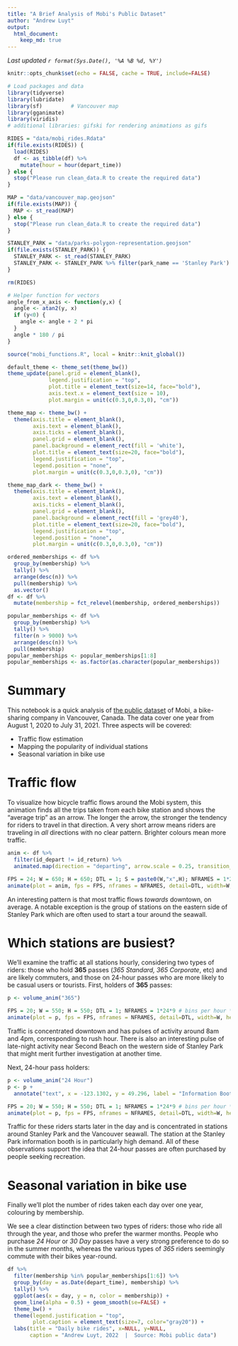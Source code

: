```yaml
---
title: "A Brief Analysis of Mobi's Public Dataset"
author: "Andrew Luyt"
output:
  html_document:
    keep_md: true
---
```


*Last updated `r format(Sys.Date(), '%A %B %d, %Y')`*

```r
knitr::opts_chunk$set(echo = FALSE, cache = TRUE, include=FALSE)
```

```r
# Load packages and data
library(tidyverse)
library(lubridate)
library(sf)         # Vancouver map
library(gganimate)
library(viridis)
# additional libraries: gifski for rendering animations as gifs

RIDES = "data/mobi_rides.Rdata"
if(file.exists(RIDES)) {
  load(RIDES)
  df <- as_tibble(df) %>% 
    mutate(hour = hour(depart_time))
} else {
  stop("Please run clean_data.R to create the required data")
}

MAP = "data/vancouver_map.geojson"
if(file.exists(MAP)) {
  MAP <- st_read(MAP)
} else {
  stop("Please run clean_data.R to create the required data")
}

STANLEY_PARK = "data/parks-polygon-representation.geojson"
if(file.exists(STANLEY_PARK)) {
  STANLEY_PARK <- st_read(STANLEY_PARK)
  STANLEY_PARK <- STANLEY_PARK %>% filter(park_name == 'Stanley Park')
}

rm(RIDES)

# Helper function for vectors
angle_from_x_axis <- function(y,x) {
  angle <- atan2(y, x)
  if (y<0) {
    angle <- angle + 2 * pi
  }
  angle * 180 / pi
}

source("mobi_functions.R", local = knitr::knit_global())

```


```r
default_theme <- theme_set(theme_bw())
theme_update(panel.grid = element_blank(),
             legend.justification = "top",
             plot.title = element_text(size=14, face="bold"),
             axis.text.x = element_text(size = 10),
             plot.margin = unit(c(0.3,0,0.3,0), "cm"))

theme_map <- theme_bw() +
  theme(axis.title = element_blank(), 
        axis.text = element_blank(), 
        axis.ticks = element_blank(),
        panel.grid = element_blank(),
        panel.background = element_rect(fill = 'white'),
        plot.title = element_text(size=20, face="bold"),
        legend.justification = "top",
        legend.position = "none", 
        plot.margin = unit(c(0.3,0,0.3,0), "cm"))

theme_map_dark <- theme_bw() +
  theme(axis.title = element_blank(), 
        axis.text = element_blank(), 
        axis.ticks = element_blank(),
        panel.grid = element_blank(),
        panel.background = element_rect(fill = 'grey40'),
        plot.title = element_text(size=20, face="bold"),
        legend.justification = "top",
        legend.position = "none", 
        plot.margin = unit(c(0.3,0,0.3,0), "cm"))
```
```r
ordered_memberships <- df %>% 
  group_by(membership) %>% 
  tally() %>% 
  arrange(desc(n)) %>% 
  pull(membership) %>% 
  as.vector()
df <- df %>% 
  mutate(membership = fct_relevel(membership, ordered_memberships))
```
```r
popular_memberships <- df %>% 
  group_by(membership) %>% 
  tally() %>% 
  filter(n > 9000) %>% 
  arrange(desc(n)) %>% 
  pull(membership)
popular_memberships <- popular_memberships[1:8]
popular_memberships <- as.factor(as.character(popular_memberships))
```

# Summary

This notebook is a quick analysis of 
[the public dataset](https://www.mobibikes.ca/en/system-data) of Mobi, a 
bike-sharing company in Vancouver, Canada. The data cover one year from August 
1, 2020 to July 31, 2021.  Three aspects will be covered:

- Traffic flow estimation
- Mapping the popularity of individual stations
- Seasonal variation in bike use

# Traffic flow

To visualize how bicycle traffic flows around the Mobi system, this animation
finds all the trips taken from each bike station and shows the "average
trip" as an arrow. The longer the arrow, the stronger the tendency for
riders to travel in that direction. A very short arrow
means riders are traveling in *all* directions with no clear pattern. Brighter
colours mean more traffic.

```r
anim <- df %>%
  filter(id_depart != id_return) %>%
  animated.map(direction = "departing", arrow.scale = 0.25, transition_frames = 10, state_frames = 1)

FPS = 24; W = 650; H = 650; DTL = 1; S = paste0(W,"x",H); NFRAMES = 1*24*11 # bins per hour * 24 hours * frames/hour 
animate(plot = anim, fps = FPS, nframes = NFRAMES, detail=DTL, width=W, height=H)
```

An interesting pattern is that most traffic flows *towards* downtown, on average.
A notable exception is the group of stations on the eastern side of Stanley Park which
are often used to start a tour around the seawall.

# Which stations are busiest?

We'll examine the traffic at all stations hourly, considering two types of riders:
those who hold **365** passes (*365 Standard, 365 Corporate*, etc) and are 
likely commuters, and those on 24-hour passes who are more likely to be casual 
users or tourists. First, holders of **365** passes: 

```r
p <- volume_anim("365")

FPS = 20; W = 550; H = 550; DTL = 1; NFRAMES = 1*24*9 # bins per hour * 24 hours * frames/hour
animate(plot = p, fps = FPS, nframes = NFRAMES, detail=DTL, width=W, height=H)
```

Traffic is concentrated downtown and
has pulses of activity around 8am and 4pm, corresponding to rush hour. There
is also an interesting pulse of late-night activity near Second Beach on the
western side of Stanley Park that might merit further investigation at
another time.

Next, 24-hour pass holders: 

```r
p <- volume_anim("24 Hour")
p <- p +
  annotate("text", x = -123.1302, y = 49.296, label = "Information Booth", color = "gray80", cex = 4.5) 

FPS = 20; W = 550; H = 550; DTL = 1; NFRAMES = 1*24*9 # bins per hour * 24 hours * frames/hour
animate(plot = p, fps = FPS, nframes = NFRAMES, detail=DTL, width=W, height=H)
```

Traffic for these riders starts later in the day
and is concentrated in stations around Stanley Park and the 
Vancouver seawall.  The station at the Stanley Park information
booth is in particularly high demand.  All of these observations support the
idea that 24-hour passes are often purchased by people seeking recreation.

# Seasonal variation in bike use

Finally we'll plot the number of rides taken each day over one year, 
colouring by membership.  

We see a clear distinction between two types of riders: those who
ride all through the year, and those who prefer the warmer months. People
who purchase *24 Hour* or *30 Day* passes have a very strong preference to
do so in the summer months, whereas the various types of *365* riders seemingly
commute with their bikes year-round.

```r
df %>% 
  filter(membership %in% popular_memberships[1:6]) %>% 
  group_by(day = as.Date(depart_time), membership) %>% 
  tally() %>% 
  ggplot(aes(x = day, y = n, color = membership)) +
  geom_line(alpha = 0.5) + geom_smooth(se=FALSE) +
  theme_bw() +
  theme(legend.justification = "top",
        plot.caption = element_text(size=7, color="gray20")) +
  labs(title = "Daily bike rides", x=NULL, y=NULL,
       caption = "Andrew Luyt, 2022  |  Source: Mobi public data")
```
